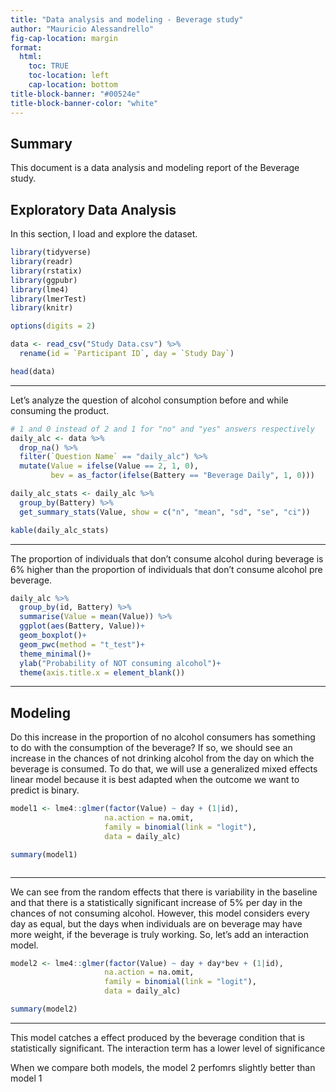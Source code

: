 ```yaml
---
title: "Data analysis and modeling - Beverage study"
author: "Mauricio Alessandrello"
fig-cap-location: margin
format: 
  html:
    toc: TRUE
    toc-location: left
    cap-location: bottom
title-block-banner: "#00524e"
title-block-banner-color: "white"
---
```


## Summary

This document is a data analysis and modeling report of the Beverage study.

## Exploratory Data Analysis

In this section, I load and explore the dataset. 

```r

library(tidyverse)
library(readr)
library(rstatix)
library(ggpubr)
library(lme4)
library(lmerTest)
library(knitr)

options(digits = 2)

data <- read_csv("Study Data.csv") %>% 
  rename(id = `Participant ID`, day = `Study Day`)

head(data)


```
***

Let's analyze the question of alcohol consumption before and while consuming the product.

```r
# 1 and 0 instead of 2 and 1 for "no" and "yes" answers respectively
daily_alc <- data %>% 
  drop_na() %>% 
  filter(`Question Name` == "daily_alc") %>% 
  mutate(Value = ifelse(Value == 2, 1, 0),
         bev = as_factor(ifelse(Battery == "Beverage Daily", 1, 0)))

daily_alc_stats <- daily_alc %>% 
  group_by(Battery) %>% 
  get_summary_stats(Value, show = c("n", "mean", "sd", "se", "ci"))

kable(daily_alc_stats)


```
***
The proportion of individuals that don't consume alcohol during beverage is 6% higher than the proportion of individuals that don't consume alcohol pre beverage. 

```r

daily_alc %>% 
  group_by(id, Battery) %>% 
  summarise(Value = mean(Value)) %>% 
  ggplot(aes(Battery, Value))+
  geom_boxplot()+
  geom_pwc(method = "t_test")+
  theme_minimal()+
  ylab("Probability of NOT consuming alcohol")+
  theme(axis.title.x = element_blank())

```
***

## Modeling

Do this increase in the proportion of no alcohol consumers has something to do with the consumption of the beverage? If so, we should see an increase in the chances of not drinking alcohol from the day on which the beverage is consumed. To do that, we will use a generalized mixed effects linear model because it is best adapted when the outcome we want to predict is binary.


```r


model1 <- lme4::glmer(factor(Value) ~ day + (1|id),
                     na.action = na.omit,
                     family = binomial(link = "logit"),
                     data = daily_alc)

summary(model1)



```
***

We can see from the random effects that there is variability in the baseline and that there is a statistically significant increase of 5% per day in the chances of not consuming alcohol. However, this model considers every day as equal, but the days when individuals are on beverage may have more weight, if the beverage is truly working. So, let's add an interaction model. 

```r
model2 <- lme4::glmer(factor(Value) ~ day + day*bev + (1|id),
                     na.action = na.omit,
                     family = binomial(link = "logit"),
                     data = daily_alc)

summary(model2)
```
***
This model catches a effect produced by the beverage condition that is statistically significant. The interaction term has a lower level of significance

When we compare both models, the model 2 perfomrs slightly better than model 1

```r

```




